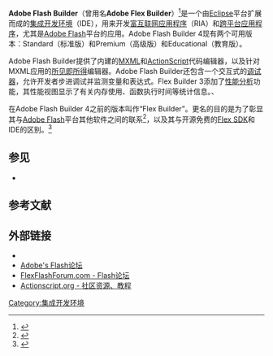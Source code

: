 {{noteTA|G1=IT}}
{{Infobox Software
| name = Adobe Flash Builder
| logo = [[File:Adobe_Flash_Builder_v4.7_icon.png|64px]]
| screenshot =
| caption =
| author = [[Macromedia|Macromedia]]
| developer = [[Adobe_Systems|Adobe Systems]]
| latest release version = 4.7
| latest release date = {{start date and age|2012|12|7|df=yes}}<ref>{{cite web
  |title=Adobe Flash Builder Free Trial
  |url=http://www.adobe.com/in/products/flash-builder.html
  |year=2012
  |accessdate=2012-02-08
  |archive-date=2011-12-10
  |archive-url=https://web.archive.org/web/20111210204842/http://www.adobe.com/in/products/flash-builder.html
  |dead-url=no
  }}</ref>
| programming language = [[Java|Java]]<ref>{{cite web
 |title       = Adobe Flash Builder 4入门
 |url         = http://injun.ru/exchange/flashbuilder4_refcard.pdf
 |work        = DZone Refcardz
 |publisher   = DZone, Inc
 |date        = 2010-03-19
 |accessdate  = 2010-01-13
 |first1      = Eric
 |last1       = Daugherty
 |deadurl     = yes
 |archiveurl  = https://web.archive.org/web/20100704212234/http://injun.ru/exchange/flashbuilder4_refcard.pdf
 |archivedate = 2010-07-04
}}</ref>
| operating system = [[Microsoft_Windows|Microsoft Windows]]和[[Mac_OS_X|Mac OS X]]
| genre = [[集成开发环境|集成开发环境]]
| license = [[专有软件|非自由]][[商业软件|商业软件]]
| website = {{URL|http://www.adobe.com/products/flashbuilder/}}
}}
'''Adobe Flash Builder'''（曾用名'''Adobe Flex Builder'''）<ref>{{cite web
 |url         = http://arstechnica.com/software/news/2010/03/adobe-to-unify-coldfusion-flex-flash-with-flash-builder-4.ars
 |title       = Adobe to unify ColdFusion, Flex, Flash with Flash Builder 4
 |work        = [[Ars_Technica|Ars Technica]]
 |accessdate  = 22 March 2010
 |date        = March 2010
 |archiveurl  = https://web.archive.org/web/20100325151202/http://arstechnica.com/software/news/2010/03/adobe-to-unify-coldfusion-flex-flash-with-flash-builder-4.ars
 |archivedate = 2010年3月25日
 |deadurl     = no
}}</ref>是一个由[[Eclipse|Eclipse]]平台扩展而成的[[集成开发环境|集成开发环境]]（IDE），用来开发[[富互联网应用程序|富互联网应用程序]]（RIA）和[[跨平台|跨平台]][[应用程序|应用程序]]，尤其是[[Adobe_Flash|Adobe Flash]]平台的应用。Adobe Flash Builder 4现有两个可用版本：Standard（标准版）和Premium（高级版）和Educational（教育版）。

Adobe Flash Builder提供了内建的[[MXML|MXML]]和[[ActionScript|ActionScript]]代码编辑器，以及针对MXML应用的[[所见即所得|所见即所得]]编辑器。Adobe Flash Builder还包含一个交互式的[[调试器|调试器]]，允许开发者步进调试并监测变量和表达式。Flex Builder 3添加了[[性能分析|性能分析]]功能，其性能视图显示了有关内存使用、函数执行时间等统计信息。、

在Adobe Flash Builder 4之前的版本叫作“Flex Builder”。更名的目的是为了彰显其与[[Adobe_Flash|Adobe Flash]]平台其他软件之间的联系<ref>{{cite web
 |url         = http://theflashblog.com/?p=993
 |title       = A much needed name change
 |work        = The Flash Blog
 |publisher   = Adobe Systems
 |date        = 15 May 2009
 |accessdate  = 16 May 2009
 |first       = Lee
 |last        = Brimelow
 |archiveurl  = https://web.archive.org/web/20090519190043/http://theflashblog.com/?p=993
 |archivedate = 2009年5月19日
 |deadurl     = yes
}}</ref>，以及其与开源免费的[[Adobe_Flex|Flex SDK]]和IDE的区别。<ref>{{cite web
 |url         = http://labs.adobe.com/technologies/flashbuilder4/
 |title       = Adobe Flash Builder 4 at Adobe Labs
 |work        = Adobe Labs
 |publisher   = Adobe Systems
 |accessdate  = 18 July 2009
 |archiveurl  = https://web.archive.org/web/20090606144703/http://labs.adobe.com/technologies/flashbuilder4/
 |archivedate = 2009年6月6日
 |deadurl     = no
}}</ref>

==参见==
*{{tsl|en|List of Eclipse-based software|基于Eclipse的软件列表}}

==参考文献==
{{Reflist}}

==外部链接==
*{{官方网站|http://www.adobe.com/products/flex/}}
*[http://forums.adobe.com/community/flash Adobe's Flash论坛]{{Wayback|url=http://forums.adobe.com/community/flash |date=20140316054936 }}
*[https://web.archive.org/web/20160603003028/http://www.flexflashforum.com/ FlexFlashForum.com - Flash论坛]
*[https://web.archive.org/web/20170608173948/http://actionscript.org/ Actionscript.org - 社区资源、教程]

<!-- {{Adobe Flash}} -->

[[Category:集成开发环境|Category:集成开发环境]]